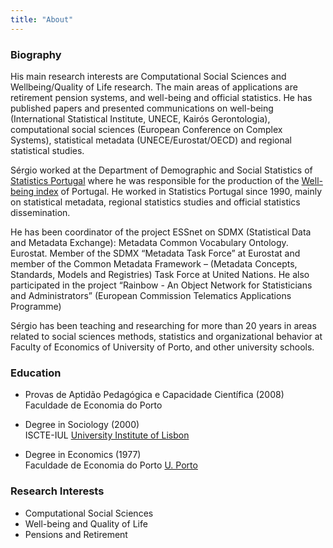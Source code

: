 ```yaml
---
title: "About"
---
```


### Biography

His main research interests are Computational Social Sciences and Wellbeing/Quality of Life research. The main areas of applications are retirement pension systems, and well-being and official statistics. He has published papers and presented communications on well-being (International Statistical Institute, UNECE, Kairós Gerontologia), computational social sciences (European Conference on Complex Systems), statistical metadata (UNECE/Eurostat/OECD) and regional statistical studies.

Sérgio worked at the Department of Demographic and Social Statistics of [Statistics Portugal](http://www.ine.pt) where he was responsible for the production of the [Well-being index](https://www.ine.pt/xportal/xmain?xpid=INE&xpgid=ine_indbemestar) of Portugal. He worked in Statistics Portugal since 1990, mainly on statistical metadata, regional statistics studies and official statistics dissemination.

He has been coordinator of the project ESSnet on SDMX (Statistical Data and Metadata Exchange): Metadata Common Vocabulary Ontology. Eurostat. Member of the SDMX “Metadata Task Force” at Eurostat and member of the Common Metadata Framework – (Metadata Concepts, Standards, Models and Registries) Task Force at United Nations. He also participated in the project “Rainbow - An Object Network for Statisticians and Administrators” (European Commission Telematics Applications Programme)

Sérgio has been teaching and researching for more than 20 years in areas related to social sciences methods, statistics and organizational behavior at Faculty of Economics of University of Porto, and other university schools.

### Education

- Provas de Aptidão Pedagógica e Capacidade Científica (2008)  
  Faculdade de Economia do Porto
  
- Degree in Sociology (2000)  
  ISCTE-IUL
  [University Institute of Lisbon](http://iscte-iul.pt/en/home.aspx)
  
- Degree in Economics (1977)  
  Faculdade de Economia do Porto
  [U. Porto](https://sigarra.up.pt/up/en/WEB_BASE.GERA_PAGINA?p_pagina=home)

### Research Interests

- Computational Social Sciences
- Well-being and Quality of Life
- Pensions and Retirement